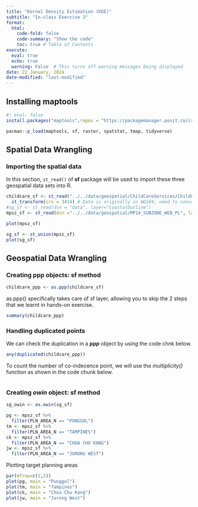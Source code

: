 ```yaml
---
title: "Kernel Density Estimation (KDE)"
subtitle: "In-class Exercise 3"
format:
  html:
    code-fold: false
    code-summary: "Show the code"
    toc: true # Table of Contents
execute:
  eval: true
  echo: true
  warning: False  # This turns off warning messages being displayed
date: 22 January, 2024
date-modified: "last-modified"
---
```


## Installing maptools

```r
#| eval: false
install.packages("maptools",repos = "https://packagemanager.posit.co/cran/2023-10-13")
```

```r
pacman::p_load(maptools, sf, raster, spatstat, tmap, tidyverse)
```

## Spatial Data Wrangling

### Importing the spatial data

In this section, `st_read()` of **sf** package will be used to import these three geospatial data sets into R.

```r
childcare_sf <- st_read("../../data/geospatial/ChildCareServices/ChildCareServices.geojson") %>% 
  st_transform(crs = 3414) # Data is originally in WGS84, need to convert
#sg_sf <- st_read(dsn = "data", layer="CoastalOutline")
mpsz_sf <- st_read(dsn ="../../data/geospatial/MP14_SUBZONE_WEB_PL", layer = "MP14_SUBZONE_WEB_PL")
```
```r
plot(mpsz_sf)
```

```r
sg_sf <- st_union(mpsz_sf)
plot(sg_sf)
```

## Geospatial Data Wrangling

### Creating ppp objects: sf method

```r
childcare_ppp <- as.ppp(childcare_sf)
```

as.ppp() specifically takes care of sf layer, allowing you to skip the 2 steps that we learnt in hands-on exercise.

```r
summary(childcare_ppp)
```

### Handling duplicated points

We can check the duplication in a ***ppp*** object by using the code chnk below.

```r
any(duplicated(childcare_ppp))
```

To count the number of co-indecence point, we will use the *multiplicity()* function as shown in the code chunk below.

```r

```

### Creating ***owin*** object: sf method

```r
sg_owin <- as.owin(sg_sf)
```

```r
pg <- mpsz_sf %>% 
  filter(PLN_AREA_N == "PUNGGOL")
tm <- mpsz_sf %>% 
  filter(PLN_AREA_N == "TAMPINES")
ck <- mpsz_sf %>%
  filter(PLN_AREA_N == "CHOA CHU KANG")
jw <- mpsz_sf %>%
  filter(PLN_AREA_N == "JURONG WEST")
```

Plotting target planning areas

```r
par(mfrow=c(2,2))
plot(pg, main = "Punggol")
plot(tm, main = "Tampines")
plot(ck, main = "Choa Chu Kang")
plot(jw, main = "Jurong West")
```